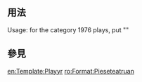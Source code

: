 <includeonly><!-- 在這裡加入模板的保護標識 --></includeonly><noinclude>{{template doc page viewed directly}}</noinclude>
<!-- 在本行下編輯模板說明 -->

== 用法 ==
Usage: for the category 1976 plays, put "{{tlx|playyr|197|6}}"

== 參見 ==

<includeonly>
<!-- 本行下加入模板的分類 -->

<!-- 本行下加入模板的跨語言鏈接 -->
[[en:Template:Playyr]]
[[ro:Format:Pieseteatruan]]
</includeonly>